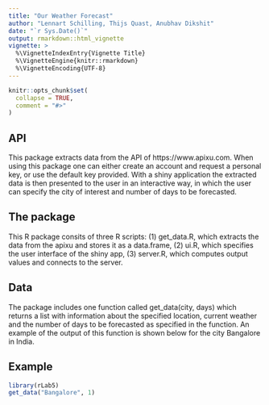 ```yaml
---
title: "Our Weather Forecast"
author: "Lennart Schilling, Thijs Quast, Anubhav Dikshit"
date: "`r Sys.Date()`"
output: rmarkdown::html_vignette
vignette: >
  %\VignetteIndexEntry{Vignette Title}
  %\VignetteEngine{knitr::rmarkdown}
  %\VignetteEncoding{UTF-8}
---
```


```r
knitr::opts_chunk$set(
  collapse = TRUE,
  comment = "#>"
)
```
## API

This package extracts data from the API of https://www.apixu.com. When using this package one can either create an account and request a personal key, or use the default key provided. With a shiny application the extracted data is then presented to the user in an interactive way, in which the user can specify the city of interest and number of days to be forecasted.


## The package
This R package consits of three R scripts: (1) get_data.R, which extracts the data from the apixu and stores it as a data.frame, (2) ui.R, which specifies the user interface of the shiny app, (3) server.R, which computes output values and connects to the server.

## Data
The package includes one function called get_data(city, days) which returns a list with information about the specified location, current weather and the number of days to be forecasted as specified in the function. An example of the output of this function is shown below for the city Bangalore in India.

## Example
```r
library(rLab5)
get_data("Bangalore", 1)
```
